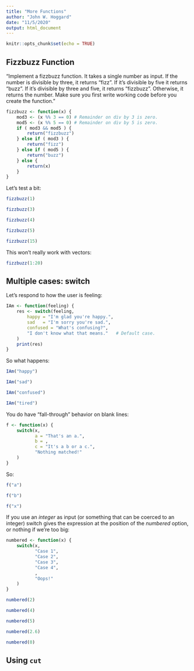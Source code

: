 ```yaml
---
title: "More Functions"
author: "John W. Hoggard"
date: "11/5/2020"
output: html_document
---
```


```r
knitr::opts_chunk$set(echo = TRUE)
```

## Fizzbuzz Function

"Implement a fizzbuzz function. It takes a single number as input. If the number is divisible by three, it returns “fizz”. If it’s divisible by five it returns “buzz”. If it’s divisible by three and five, it returns “fizzbuzz”. Otherwise, it returns the number. Make sure you first write working code before you create the function."

```r
fizzbuzz <- function(x) {
    mod3 <- (x %% 3 == 0) # Remainder on div by 3 is zero.
    mod5 <- (x %% 5 == 0) # Remainder on div by 5 is zero.
    if ( mod3 && mod5 ) {
        return("fizzbuzz")
    } else if ( mod3 ) {
        return("fizz")
    } else if ( mod5 ) {
        return("buzz")
    } else {
        return(x)
    }
}
```

Let's test a bit:
```r
fizzbuzz(1)
```

```r
fizzbuzz(3)
```

```r
fizzbuzz(4)
```

```r
fizzbuzz(5)
```

```r
fizzbuzz(15)
```

This won't really work with vectors:
```r
fizzbuzz(1:20)
```

## Multiple cases: switch

Let's respond to how the user is feeling:
```r
IAm <- function(feeling) {
    res <- switch(feeling,
        happy = "I'm glad you're happy.",   
        sad   = "I'm sorry you're sad.",
        confused = "What's confusing?",
        "I don't know what that means."   # Default case.
    )
    print(res)
}
```

So what happens:
```r
IAm("happy")
```

```r
IAm("sad")
```

```r
IAm("confused")
```

```r
IAm("tired")
```

You do have "fall-through" behavior on blank lines:
```r
f <- function(x) {
    switch(x,
           a = "That's an a.",
           b = ,
           c = "It's a b or a c.",
           "Nothing matched!"
    )
}
```

So:
```r
f("a")
```

```r
f("b")
```

```r
f("x")
```

If you use an *integer* as input (or something that can be coerced to an integer) switch gives the expression at the position of the *numbered* option, or nothing if we're too big:
```r
numbered <- function(x) {
    switch(x, 
           "Case 1", 
           "Case 2",
           "Case 3", 
           "Case 4",
           ,
           "Oops!"
    )
}
```

```r
numbered(2)
```


```r
numbered(4)
```

```r
numbered(5)
```

```r
numbered(2.6)
```

```r
numbered(0)
```

## Using `cut`

















